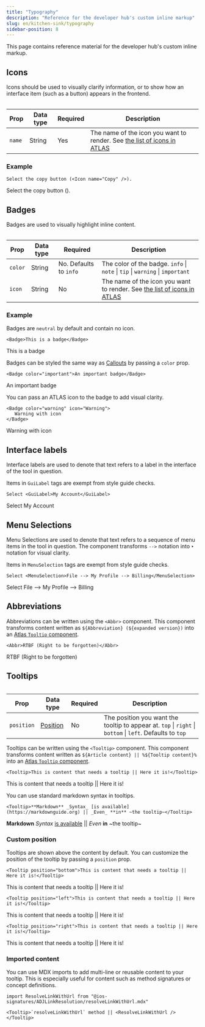 ```yaml
---
title: "Typography"
description: "Reference for the developer hub's custom inline markup"
slug: en/kitchen-sink/typography
sidebar-position: 8
---
```


This page contains reference material for the developer hub's custom inline markup.

## Icons

Icons should be used to visually clarify information, or to show how an interface item (such as a button) appears in the frontend.

<Table>

| Prop   | Data type | Required | Description                                                                                                                              |
| ------ | --------- | -------- | ---------------------------------------------------------------------------------------------------------------------------------------- |
| `name` | String    | Yes      | The name of the icon you want to render. See [the list of icons in ATLAS](https://atlas.adeven.com/docs/components/Icon#available-icons) |

</Table>

### Example

```mdx "<Icon name="Copy" />"
Select the copy button (<Icon name="Copy" />).
```

Select the copy button (<Icon name="Copy" />).

## Badges

Badges are used to visually highlight inline content.

<Table>

| Prop    | Data type | Required               | Description                                                                                                                              |
| ------- | --------- | ---------------------- | ---------------------------------------------------------------------------------------------------------------------------------------- |
| `color` | String    | No. Defaults to `info` | The color of the badge. `info` \| `note` \| `tip` \| `warning` \| `important`                                                            |
| `icon`  | String    | No                     | The name of the icon you want to render. See [the list of icons in ATLAS](https://atlas.adeven.com/docs/components/Icon#available-icons) |

</Table>

### Example

Badges are `neutral` by default and contain no icon.

```mdx
<Badge>This is a badge</Badge>
```

<Badge>This is a badge</Badge>

Badges can be styled the same way as [Callouts](/en/kitchen-sink/callouts) by passing a `color` prop.

```mdx
<Badge color="important">An important badge</Badge>
```

<Badge color="important">An important badge</Badge>

You can pass an ATLAS icon to the badge to add visual clarity.

```mdx
<Badge color="warning" icon="Warning">
   Warning with icon
</Badge>
```

<Badge color="warning" icon="Warning">
   Warning with icon
</Badge>

## Interface labels

Interface labels are used to denote that text refers to a label in the interface of the tool in question.

<Callout type="note">

Items in `GuiLabel` tags are exempt from style guide checks.

</Callout>

```mdx
Select <GuiLabel>My Account</GuiLabel>
```

Select <GuiLabel>My Account</GuiLabel>

## Menu Selections

Menu Selections are used to denote that text refers to a sequence of menu items in the tool in question. The component transforms `-->` notation into `‣` notation for visual clarity.

<Callout type="note">

Items in `MenuSelection` tags are exempt from style guide checks.

</Callout>

```mdx
Select <MenuSelection>File --> My Profile --> Billing</MenuSelection>
```

Select <MenuSelection>File --> My Profile --> Billing</MenuSelection>

## Abbreviations

Abbreviations can be written using the `<Abbr>` component. This component transforms content written as `${Abbreviation} (${expanded version})` into an [Atlas `Tooltip` component](https://atlas.adeven.com/docs/components/Tooltip).

```mdx
<Abbr>RTBF (Right to be forgotten)</Abbr>
```

<Abbr>RTBF (Right to be forgotten)</Abbr>

## Tooltips

<Table>

| Prop       | Data type                                                             | Required | Description                                                                                               |
| ---------- | --------------------------------------------------------------------- | -------- | --------------------------------------------------------------------------------------------------------- |
| `position` | [Position](https://atlas.adeven.com/docs/components/Tooltip#position) | No       | The position you want the tooltip to appear at. `top` \| `right` \| `bottom` \| `left`. Defaults to `top` |

</Table>

Tooltips can be written using the `<Tooltip>` component. This component transforms content written as `${Article content} || %${Tooltip content}%` into an [Atlas `Tooltip` component](https://atlas.adeven.com/docs/components/Tooltip).

```mdx
<Tooltip>This is content that needs a tooltip || Here it is!</Tooltip>
```

<Tooltip>This is content that needs a tooltip || Here it is!</Tooltip>

You can use standard markdown syntax in tooltips.

```mdx
<Tooltip>**Markdown** _Syntax_ [is available](https://markdownguide.org) || _Even_ **in** ~the tooltip~</Tooltip>
```

<Tooltip>**Markdown** _Syntax_ [is available](https://markdownguide.org) || _Even_ **in** ~the tooltip~</Tooltip>

### Custom position

Tooltips are shown above the content by default. You can customize the position of the tooltip by passing a `position` prop.

```mdx
<Tooltip position="bottom">This is content that needs a tooltip || Here it is!</Tooltip>
```

<Tooltip position="bottom">This is content that needs a tooltip || Here it is!</Tooltip>

```mdx
<Tooltip position="left">This is content that needs a tooltip || Here it is!</Tooltip>
```

<Tooltip position="left">This is content that needs a tooltip || Here it is!</Tooltip>

```mdx
<Tooltip position="right">This is content that needs a tooltip || Here it is!</Tooltip>
```

<Tooltip position="right">This is content that needs a tooltip || Here it is!</Tooltip>

### Imported content

You can use MDX imports to add multi-line or reusable content to your tooltip. This is especially useful for content such as method signatures or concept definitions.

```mdx
import ResolveLinkWithUrl from "@ios-signatures/ADJLinkResolution/resolveLinkWithUrl.mdx"

<Tooltip>`resolveLinkWithUrl` method || <ResolveLinkWithUrl /></Tooltip>
```
